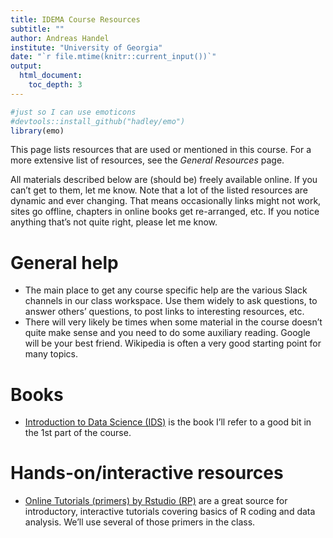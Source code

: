 ```yaml
---
title: IDEMA Course Resources
subtitle: ""
author: Andreas Handel
institute: "University of Georgia"
date: "`r file.mtime(knitr::current_input())`"
output: 
  html_document:
    toc_depth: 3
---
```



```r
#just so I can use emoticons
#devtools::install_github("hadley/emo")
library(emo)
```

This page lists resources that are used or mentioned in this course. For a more extensive list of resources, see the _General Resources_ page.

All materials described below are (should be) freely available online. If you can't get to them, let me know. Note that a lot of the listed resources are dynamic and ever changing. That means occasionally links might not work, sites go offline, chapters in online books get re-arranged, etc. If you notice anything that's not quite right, please let me know.

# General help

* The main place to get any course specific help are the various Slack channels in our class workspace. Use them widely to ask questions, to answer others' questions, to post links to interesting resources, etc. 
* There will very likely be times when some material in the course doesn't quite make sense and you need to do some auxiliary reading. Google will be your best friend. Wikipedia is often a very good starting point for many topics. 



# Books

* [Introduction to Data Science (IDS)](https://rafalab.github.io/dsbook/) is the book I'll refer to a good bit in the 1st part of the course. 


# Hands-on/interactive resources

* [Online Tutorials (primers) by Rstudio (RP)](https://rstudio.cloud/learn/primers) are a great source for introductory, interactive tutorials covering basics of R coding and data analysis. We'll use several of those primers in the class.
